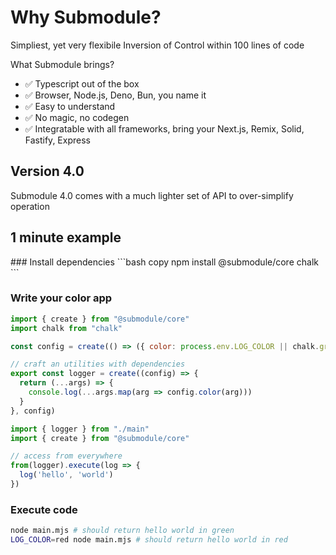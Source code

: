 
# Why Submodule?

Simpliest, yet very flexibile Inversion of Control within 100 lines of code

What Submodule brings?
- ✅ Typescript out of the box
- ✅ Browser, Node.js, Deno, Bun, you name it
- ✅ Easy to understand
- ✅ No magic, no codegen
- ✅ Integratable with all frameworks, bring your Next.js, Remix, Solid, Fastify, Express 

## Version 4.0

Submodule 4.0 comes with a much lighter set of API to over-simplify operation

## 1 minute example
<Steps>
### Install dependencies
```bash copy
npm install @submodule/core chalk
```

### Write your color app
```javascript filename="main.mjs" copy
import { create } from "@submodule/core"
import chalk from "chalk"

const config = create(() => ({ color: process.env.LOG_COLOR || chalk.green }))

// craft an utilities with dependencies
export const logger = create((config) => {
  return (...args) => {
    console.log(...args.map(arg => config.color(arg)))
  }
}, config)
```

```javascript filename="mymodule.mjs" copy
import { logger } from "./main"
import { create } from "@submodule/core"

// access from everywhere
from(logger).execute(log => {
  log('hello', 'world')
})
```

### Execute code
```bash copy
node main.mjs # should return hello world in green
LOG_COLOR=red node main.mjs # should return hello world in red
```

</Steps>